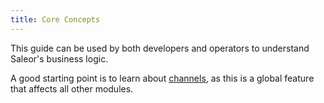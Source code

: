 ```yaml
---
title: Core Concepts
---
```


This guide can be used by both developers and operators to understand Saleor's business logic.

A good starting point is to learn about [channels](./channels/overview), as this is a global feature that affects all other modules.
